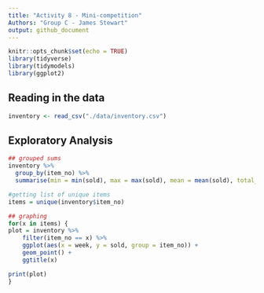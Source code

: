 ```yaml
---
title: "Activity 8 - Mini-competition"
Authors: "Group C - James Stewart"
output: github_document
---
```


```r
knitr::opts_chunk$set(echo = TRUE)
library(tidyverse)
library(tidymodels)
library(ggplot2)
```

## Reading in the data

```R
inventory <- read_csv("./data/inventory.csv")
```
## Exploratory Analysis
```R

## grouped sums
inventory %>%
  group_by(item_no) %>%
  summarise(min = min(sold), max = max(sold), mean = mean(sold), total_sold = sum(sold))

#getting list of unique items
items = unique(inventory$item_no)

## graphing 
for(x in items) {
plot = inventory %>%
    filter(item_no == x) %>%
    ggplot(aes(x = week, y = sold, group = item_no)) + 
    geom_point() +
    ggtitle(x)

print(plot)
}

```